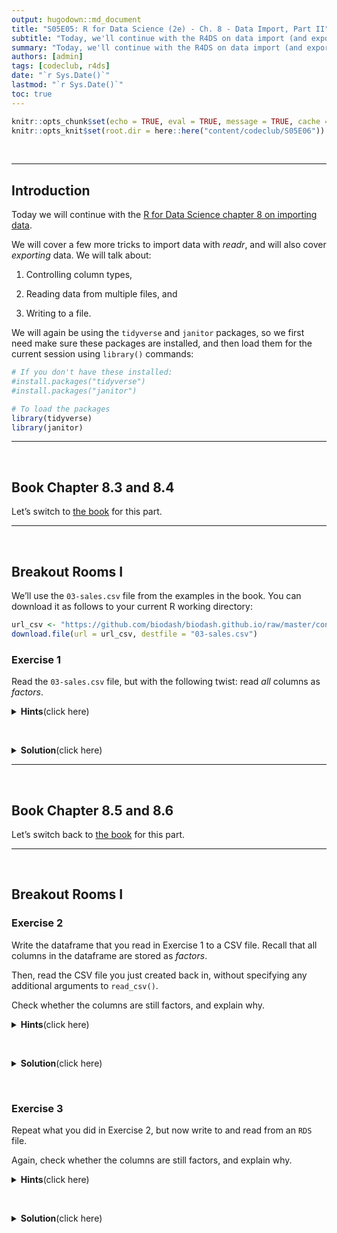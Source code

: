 ```yaml
---
output: hugodown::md_document
title: "S05E05: R for Data Science (2e) - Ch. 8 - Data Import, Part II"
subtitle: "Today, we'll continue with the R4DS on data import (and export)"
summary: "Today, we'll continue with the R4DS on data import (and export)"
authors: [admin]
tags: [codeclub, r4ds]
date: "`r Sys.Date()`"
lastmod: "`r Sys.Date()`"
toc: true
---
```


```r
knitr::opts_chunk$set(echo = TRUE, eval = TRUE, message = TRUE, cache = FALSE)
knitr::opts_knit$set(root.dir = here::here("content/codeclub/S05E06"))
```

<br>

--------------------------------------------------------------------------------

## Introduction

Today we will continue with the
[R for Data Science chapter 8 on importing data](https://r4ds.hadley.nz/).

We will cover a few more tricks to import data with _readr_,
and will also cover _exporting_ data.
We will talk about:

1) Controlling column types, <br>

2) Reading data from multiple files, and <br>

3) Writing to a file. <br>

We will again be using the `tidyverse` and `janitor` packages,
so we first need make sure these packages are installed,
and then load them for the current session using `library()` commands:

```r
# If you don't have these installed:
#install.packages("tidyverse")
#install.packages("janitor")

# To load the packages
library(tidyverse)
library(janitor)
```

--------------------------------------------------------------------------------

<br>

## Book Chapter 8.3 and 8.4

Let's switch to [the book](https://r4ds.hadley.nz/data-import.html#sec-col-types)
for this part.

--------------------------------------------------------------------------------

<br>

## Breakout Rooms I

We'll use the `03-sales.csv` file from the examples in the book.
You can download it as follows to your current R working directory:

```r
url_csv <- "https://github.com/biodash/biodash.github.io/raw/master/content/codeclub/S05E06/03-sales.csv"
download.file(url = url_csv, destfile = "03-sales.csv")
```

<div class="puzzle"><div>

### Exercise 1

Read the `03-sales.csv` file, but with the following twist:
read _all_ columns as _factors_.

<details><summary><b>Hints</b>(click here)</summary>
<br>

Use the `col_types` argument and within that,
call the `cols` function  and specify a `.default`.

</details>

<br>

<details><summary><b>Solution</b>(click here)</summary>
<br>

```r
read_csv("03-sales.csv",
         col_types = cols(.default = col_factor()))
```

</details>
</div></div>

--------------------------------------------------------------------------------

<br>

## Book Chapter 8.5 and 8.6

Let's switch back to [the book](https://r4ds.hadley.nz/data-import.html#sec-writing-to-a-file)
for this part.

--------------------------------------------------------------------------------

<br>

## Breakout Rooms I

<div class="puzzle"><div>

### Exercise 2

Write the dataframe that you read in Exercise 1 to a CSV file.
Recall that all columns in the dataframe are stored as _factors_.

Then, read the CSV file you just created back in,
without specifying any additional arguments to `read_csv()`.

Check whether the columns are still factors, and explain why.

<details><summary><b>Hints</b>(click here)</summary>
<br>

- Assign the initial `read_csv()` output to a dataframe,
  then use `write_csv()` to write it to a CSV file.
  
- Recall that a CSV file is a plain text file.
  Can a plain text file store "metadata" about column types?

</details>

<br>

<details><summary><b>Solution</b>(click here)</summary>
<br>

```r
sales <- read_csv("03-sales.csv",
                  col_types = cols(.default = col_factor()))

write_csv(sales, "sales.csv")

read_csv("sales.csv")
```

When we read the file back in, the columns are no longer factors but
characters and numerics,
because this sort of information is lost when writing to a plain text file.

</details>
</div></div>

<br>

<div class="puzzle"><div>

### Exercise 3

Repeat what you did in Exercise 2, but now write to and read from an `RDS`
file.

Again, check whether the columns are still factors, and explain why.

<details><summary><b>Hints</b>(click here)</summary>
<br>

Use the `write_rds()` and `read_rds()` functions.

</details>
<br>

<details><summary><b>Solution</b>(click here)</summary>
<br>

```r
sales <- read_csv("03-sales.csv",
                  col_types = cols(.default = col_factor()))

write_rds(sales, "sales.rds")

read_rds("sales.rds")
```

The columns are still factors because RDS files preserve all information about
R objects, including column type information.

</details>
</div></div>
